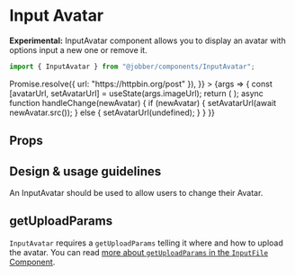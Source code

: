 
<Meta title="Components/InputAvatar" component={InputAvatar} />

# Input Avatar

**Experimental:** InputAvatar component allows you to display an avatar with
options input a new one or remove it.

```ts
import { InputAvatar } from "@jobber/components/InputAvatar";
```

<Canvas>
  <Story
    name="InputAvatar"
    args={{
      imageUrl: "https://api.adorable.io/avatars/150/jobbler",
      name: "The Jobbler",
      getUploadParams: () =>
        Promise.resolve({ url: "https://httpbin.org/post" }),
    }}
  >
    {args => {
      const [avatarUrl, setAvatarUrl] = useState(args.imageUrl);
      return (
        <InputAvatar {...args} imageUrl={avatarUrl} onChange={handleChange} />
      );
      async function handleChange(newAvatar) {
        if (newAvatar) {
          setAvatarUrl(await newAvatar.src());
        } else {
          setAvatarUrl(undefined);
        }
      }
    }}
  </Story>
</Canvas>

## Props

<ArgsTable of={InputAvatar} story="InputAvatar" />

## Design & usage guidelines

An InputAvatar should be used to allow users to change their Avatar.

## getUploadParams

`InputAvatar` requires a `getUploadParams` telling it where and how to upload
the avatar. You can read
[more about `getUploadParams` in the `InputFile` Component](input-file#getuploadparams).
